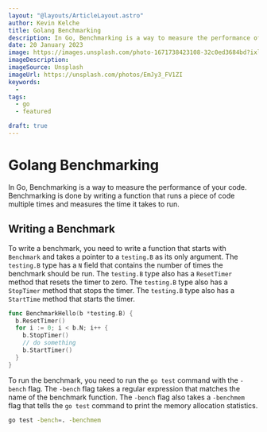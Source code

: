 ```yaml
---
layout: "@layouts/ArticleLayout.astro"
author: Kevin Kelche
title: Golang Benchmarking
description: In Go, Benchmarking is a way to measure the performance of your code. In this article, we will learn how to write benchmarks and how to interpret the results.
date: 20 January 2023
image: https://images.unsplash.com/photo-1671738423108-32c0ed3684bd?ixlib=rb-4.0.3&ixid=MnwxMjA3fDB8MHxwaG90by1wYWdlfHx8fGVufDB8fHx8&auto=format&fit=crop&w=1032&q=80
imageDescription:
imageSource: Unsplash
imageUrl: https://unsplash.com/photos/EmJy3_FV1ZI
keywords:
  -
tags:
  - go
  - featured

draft: true
---
```



# Golang Benchmarking <SectionLink id="golang-benchmarking" />

In Go, Benchmarking is a way to measure the performance of your code. Benchmarking is done by writing a function that runs a piece of code multiple times and measures the time it takes to run.

## Writing a Benchmark <SectionLink id="writing-a-benchmark" />

To write a benchmark, you need to write a function that starts with `Benchmark` and takes a pointer to a `testing.B` as its only argument. The `testing.B` type has a `N` field that contains the number of times the benchmark should be run. The `testing.B` type also has a `ResetTimer` method that resets the timer to zero. The `testing.B` type also has a `StopTimer` method that stops the timer. The `testing.B` type also has a `StartTime` method that starts the timer.

```go title="main.go"
func BenchmarkHello(b *testing.B) {
  b.ResetTimer()
  for i := 0; i < b.N; i++ {
    b.StopTimer()
    // do something
    b.StartTimer()
  }
}
```

To run the benchmark, you need to run the `go test` command with the `-bench` flag. The `-bench` flag takes a regular expression that matches the name of the benchmark function. The `-bench` flag also takes a `-benchmem` flag that tells the `go test` command to print the memory allocation statistics.

```bash title="Terminal"
go test -bench=. -benchmem
```
